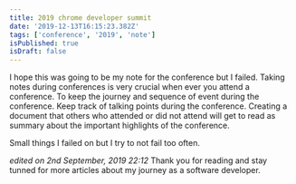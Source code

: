 ```yaml
---
title: 2019 chrome developer summit
date: '2019-12-13T16:15:23.382Z'
tags: ['conference', '2019', 'note']
isPublished: true
isDraft: false
---
```


I hope this was going to be my note for the conference but I failed. Taking
notes during conferences is very crucial when ever you attend a conference. To
keep the journey and sequence of event during the conference. Keep track of
talking points during the conference. Creating a document that others who
attended or did not attend will get to read as summary about the important
highlights of the conference.

Small things I failed on but I try to not fail too often.

_edited on 2nd September, 2019 22:12_ Thank you for reading and stay tunned for
more articles about my journey as a software developer.
